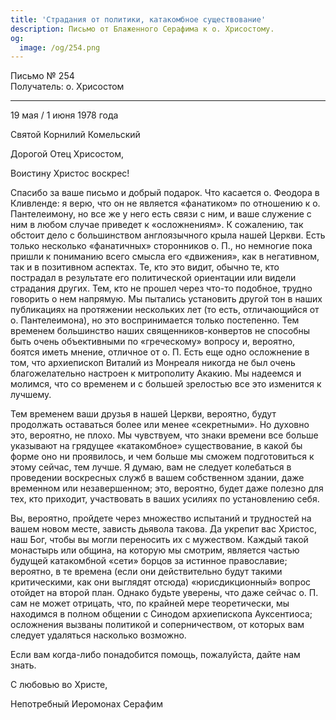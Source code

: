 ```yaml
---
title: 'Страдания от политики, катакомбное существование'
description: Письмо от Блаженного Серафима к о. Хрисостому.
og:
  image: /og/254.png
---
```


<div style={{textAlign:'right', fontFamily:'monospace'}}>Письмо № 254</div>
<div style={{textAlign:'left', fontFamily:'monospace'}}>Получатель: о. Хрисостом</div>

---

19 мая / 1 июня 1978 года

Святой Корнилий Комельский

Дорогой Отец Хрисостом,

Воистину Христос воскрес!

Спасибо за ваше письмо и добрый подарок. Что касается о. Феодора в Кливленде: я верю, что он не является «фанатиком» по отношению к о. Пантелеимону, но все же у него есть связи с ним, и ваше служение с ним в любом случае приведет к «осложнениям». К сожалению, так обстоит дело с большинством англоязычного крыла нашей Церкви. Есть только несколько «фанатичных» сторонников о. П., но немногие пока пришли к пониманию всего смысла его «движения», как в негативном, так и в позитивном аспектах. Те, кто это видит, обычно те, кто пострадал в результате его политической ориентации или видели страдания других. Тем, кто не прошел через что-то подобное, трудно говорить о нем напрямую. Мы пытались установить другой тон в наших публикациях на протяжении нескольких лет (то есть, отличающийся от о. Пантелеимона), но это воспринимается только постепенно. Тем временем большинство наших священников-конвертов не способны быть очень объективными по «греческому» вопросу и, вероятно, боятся иметь мнение, отличное от о. П. Есть еще одно осложнение в том, что архиепископ Виталий из Монреаля никогда не был очень благожелательно настроен к митрополиту Акакию. Мы надеемся и молимся, что со временем и с большей зрелостью все это изменится к лучшему.

Тем временем ваши друзья в нашей Церкви, вероятно, будут продолжать оставаться более или менее «секретными». Но духовно это, вероятно, не плохо. Мы чувствуем, что знаки времени все больше указывают на грядущее «катакомбное» существование, в какой бы форме оно ни проявилось, и чем больше мы сможем подготовиться к этому сейчас, тем лучше. Я думаю, вам не следует колебаться в проведении воскресных служб в вашем собственном здании, даже временном или незавершенном; это, вероятно, будет даже полезно для тех, кто приходит, участвовать в ваших усилиях по установлению себя.

Вы, вероятно, пройдете через множество испытаний и трудностей на вашем новом месте, зависть дьявола такова. Да укрепит вас Христос, наш Бог, чтобы вы могли переносить их с мужеством. Каждый такой монастырь или община, на которую мы смотрим, является частью будущей катакомбной «сети» борцов за истинное православие; вероятно, в те времена (если они действительно будут такими критическими, как они выглядят отсюда) «юрисдикционный» вопрос отойдет на второй план. Однако будьте уверены, что даже сейчас о. П. сам не может отрицать, что, по крайней мере теоретически, мы находимся в полном общении с Синодом архиепископа Ауксентиоса; осложнения вызваны политикой и соперничеством, от которых вам следует удаляться насколько возможно.

Если вам когда-либо понадобится помощь, пожалуйста, дайте нам знать.

С любовью во Христе,

Непотребный Иеромонах Серафим